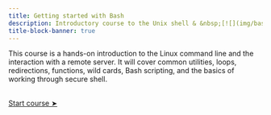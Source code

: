 ```yaml
---
title: Getting started with Bash
description: Introductory course to the Unix shell & &nbsp;[![](img/bash_logo.png){width="3.2%" fig-alt="noshadow"}](https://www.gnu.org/software/bash/) &nbsp;scripting
title-block-banner: true
---
```


:::{.topdef}

This course is a hands-on introduction to the Linux command line and the interaction with a remote server. It will cover common utilities, loops, redirections, functions, wild cards, Bash scripting, and the basics of working through secure shell.

:::

<br>
[[Start course ➤](transfer.qmd)]{.topinline}
